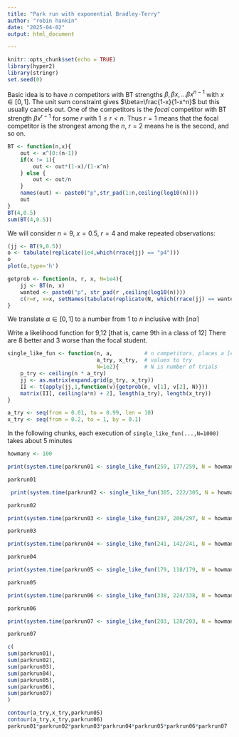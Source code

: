 ```yaml
---
title: "Park run with exponential Bradley-Terry"
author: "robin hankin"
date: "2025-04-02"
output: html_document

---
```


```r
knitr::opts_chunk$set(echo = TRUE)
library(hyper2)
library(stringr)
set.seed(0)
```

Basic idea is to have $n$ competitors with BT strengths $\beta, \beta
x,\ldots \beta x^{n-1}$ with $x\in[0,1]$.  The unit sum constraint
gives $\beta=\frac{1-x}{1-x^n}$ but this usually cancels out.  One of
the competitors is the _focal_ competitor with BT strength $\beta
x^{r-1}$ for some $r$ with $1\leqslant r < n$.  Thus $r=1$ means that
the focal competitor is the strongest among the $n$, $r=2$ means he is
the second, and so on.


```r
BT <- function(n,x){
    out <- x^(0:(n-1))
    if(x != 1){
        out <- out*(1-x)/(1-x^n)
    } else {
        out <- out/n
    }
    names(out) <- paste0("p",str_pad(1:n,ceiling(log10(n))))
    out
}
BT(4,0.5)
sum(BT(4,0.5))
```

We will consider $n=9$, $x=0.5$, $r=4$ and make repeated observations:


```r
(jj <- BT(9,0.5))
o <- tabulate(replicate(1e4,which(rrace(jj) == "p4")))
o
plot(o,type='h')
```


    
```r
getprob <- function(n, r, x, N=1e4){
    jj <- BT(n, x)
    wanted <- paste0("p", str_pad(r ,ceiling(log10(n))))
    c(r=r, x=x, setNames(tabulate(replicate(N, which(rrace(jj) == wanted)),nbins=n), paste0("p", 1:n)))
}
```

We translate $\alpha\in [0,1]$ to a number from 1 to $n$ inclusive
with $\lceil n\alpha\rceil$

Write a likelihood function for 9,12 [that is, came 9th in a class of
12] There are 8 better and 3 worse than the focal student.


```r
single_like_fun <- function(n, a,          # n competitors, places a [e.g a=3 -> third]
                            a_try, x_try,  # values to try
                            N=1e2){        # N is number of trials
    p_try <- ceiling(n * a_try)
    jj <- as.matrix(expand.grid(p_try, x_try))
    II <- t(apply(jj,1,function(v){getprob(n, v[1], v[2], N)}))
    matrix(II[, ceiling(a*n) + 2], length(a_try), length(x_try))
}
```


```r
a_try <- seq(from = 0.01, to = 0.99, len = 10)
x_try <- seq(from = 0.2, to = 1, by = 0.1)
```


In the following chunks, each execution of
`single_like_fun(...,N=1000)` takes  about 5 minutes

```r
howmany <- 100
```

```r
print(system.time(parkrun01 <- single_like_fun(259, 177/259, N = howmany, a_try, x_try)))
```

```r
parkrun01
```

```r
 print(system.time(parkrun02 <- single_like_fun(305, 222/305, N = howmany, a_try, x_try)))
```

```r
parkrun02
```

```r
print(system.time(parkrun03 <- single_like_fun(297, 206/297, N = howmany, a_try, x_try)))
```

```r
parkrun03
```

```r
print(system.time(parkrun04 <- single_like_fun(241, 142/241, N = howmany*10, a_try, x_try)))
```

```r
parkrun04
```

```r
print(system.time(parkrun05 <- single_like_fun(179, 118/179, N = howmany, a_try, x_try)))
```

```r
parkrun05
```
 
```r
print(system.time(parkrun06 <- single_like_fun(338, 224/338, N = howmany, a_try, x_try)))
```

```r
parkrun06
```

```r
print(system.time(parkrun07 <- single_like_fun(203, 128/203, N = howmany, a_try, x_try)))
```

```r
parkrun07
```


```r
c(
sum(parkrun01),
sum(parkrun02),
sum(parkrun03),
sum(parkrun04),
sum(parkrun05),
sum(parkrun06),
sum(parkrun07)
)
```

```r
contour(a_try,x_try,parkrun05)
contour(a_try,x_try,parkrun06)
parkrun01*parkrun02*parkrun03*parkrun04*parkrun05*parkrun06*parkrun07
```
